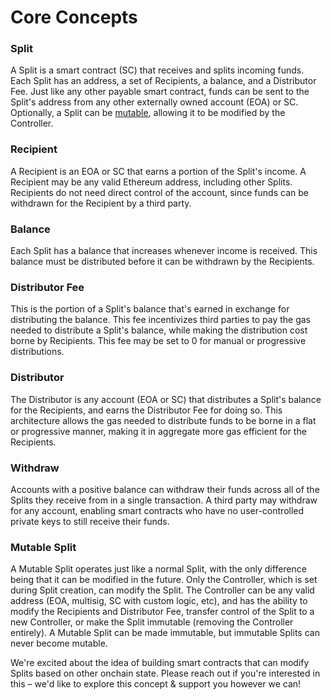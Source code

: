 
# Core Concepts

### Split

A Split is a smart contract (SC) that receives and splits incoming funds. Each
Split has an address, a set of Recipients, a balance, and a Distributor Fee.
Just like any other payable smart contract, funds can be sent to the Split's
address from any other externally owned account (EOA) or SC. Optionally, a Split
can be [mutable](/core-concepts#mutable-split), allowing it to be modified by
the Controller.

### Recipient

A Recipient is an EOA or SC that earns a portion of the Split's income. A
Recipient may be any valid Ethereum address, including other Splits. Recipients
do not need direct control of the account, since funds can be withdrawn for the
Recipient by a third party.

### Balance

Each Split has a balance that increases whenever income is received. This
balance must be distributed before it can be withdrawn by the Recipients.

### Distributor Fee

This is the portion of a Split's balance that's earned in exchange for
distributing the balance. This fee incentivizes third parties to pay the gas
needed to distribute a Split's balance, while making the distribution cost borne
by Recipients. This fee may be set to 0 for manual or progressive distributions.

### Distributor

The Distributor is any account (EOA or SC) that distributes a Split's balance
for the Recipients, and earns the Distributor Fee for doing so. This
architecture allows the gas needed to distribute funds to be borne in a flat or
progressive manner, making it in aggregate more gas efficient for the
Recipients.

### Withdraw

Accounts with a positive balance can withdraw their funds across all of the
Splits they receive from in a single transaction. A third party may withdraw for
any account, enabling smart contracts who have no user-controlled private keys
to still receive their funds.

### Mutable Split

A Mutable Split operates just like a normal Split, with the only difference
being that it can be modified in the future. Only the Controller, which is set
during Split creation, can modify the Split. The Controller can be any valid
address (EOA, multisig, SC with custom logic, etc), and has the ability to
modify the Recipients and Distributor Fee, transfer control of the Split to a
new Controller, or make the Split immutable (removing the Controller entirely).
A Mutable Split can be made immutable, but immutable Splits can never become
mutable.

<Callout emoji="👾">
  We're excited about the idea of building smart contracts that can modify
  Splits based on other onchain state. Please reach out if you're interested in
  this – we'd like to explore this concept & support you however we can!
</Callout>
